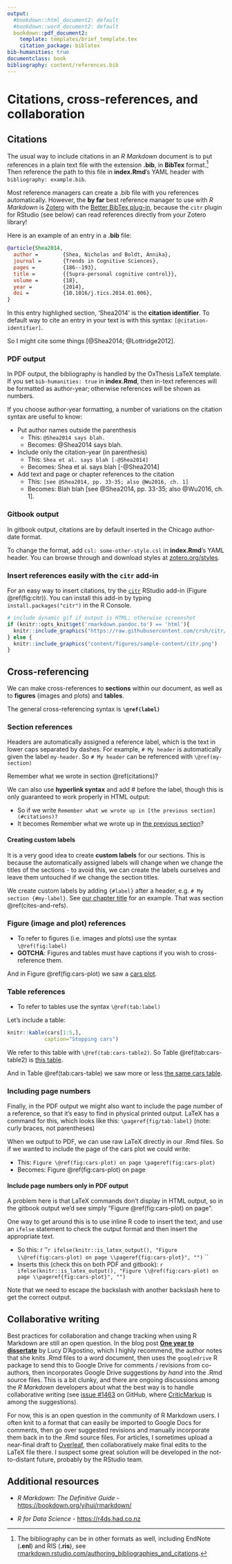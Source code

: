 ```yaml
---
output:
  #bookdown::html_document2: default
  #bookdown::word_document2: default
  bookdown::pdf_document2:
    template: templates/brief_template.tex
    citation_package: biblatex
bib-humanities: true
documentclass: book
bibliography: content/references.bib
---
```


# Citations, cross-references, and collaboration {#cites-and-refs} 
\chaptermark{Citations and cross-refs}
\minitoc <!-- this will include a mini table of contents-->

## Citations
The usual way to include citations in an *R Markdown* document is to put references in a plain text file with the extension **.bib**, in **BibTex** format.[^bib-formats]
Then reference the path to this file in **index.Rmd**'s YAML header with `bibliography: example.bib`.

[^bib-formats]: The bibliography can be in other formats as well, including EndNote (**.enl**) and RIS (**.ris**), see [rmarkdown.rstudio.com/authoring_bibliographies_and_citations](https://rmarkdown.rstudio.com/authoring_bibliographies_and_citations.html).

Most reference managers can create a .bib file with you references automatically.
However, the **by far** best reference manager to use with *R Markdown* is [Zotero](https://www.zotero.org) with the [Better BibTex plug-in](https://retorque.re/zotero-better-bibtex/), because the `citr` plugin for RStudio (see below) can read references directly from your Zotero library!

Here is an example of an entry in a **.bib** file:
```bibtex
@article{Shea2014,
  author =        {Shea, Nicholas and Boldt, Annika},
  journal =       {Trends in Cognitive Sciences},
  pages =         {186--193},
  title =         {{Supra-personal cognitive control}},
  volume =        {18},
  year =          {2014},
  doi =           {10.1016/j.tics.2014.01.006},
}
```

In this entry highlighed section, 'Shea2014' is the **citation identifier**.
To default way to cite an entry in your text is with this syntax: `[@citation-identifier]`.

So I might cite some things [@Shea2014; @Lottridge2012].

### PDF output
In PDF output, the bibliography is handled by the OxThesis LaTeX template.
If you set `bib-humanities: true` in **index.Rmd**, then in-text references will be formatted as author-year; otherwise references will be shown as numbers.

If you choose author-year formatting, a number of variations on the citation syntax are useful to know:

- Put author names outside the parenthesis
  - This: `@Shea2014 says blah.`
  - Becomes: @Shea2014 says blah.
- Include only the citation-year (in parenthesis)
  - This: `Shea et al. says blah [-@Shea2014]`
  - Becomes: Shea et al. says blah [-@Shea2014]
- Add text and page or chapter references to the citation
  - This: `[see @Shea2014, pp. 33-35; also @Wu2016, ch. 1]`
  - Becomes: Blah blah [see @Shea2014, pp. 33-35; also @Wu2016, ch. 1].

### Gitbook output
In gitbook output, citations are by default inserted in the Chicago author-date format.

To change the format, add `csl: some-other-style.csl` in **index.Rmd**'s YAML header. 
You can browse through and download styles at [zotero.org/styles](https://www.zotero.org/styles).


\clearpage

<!-- clearpage ends the page, and also dumps out all floats.
  Floats are things like tables and figures. -->

### Insert references easily with the `citr` add-in
For an easy way to insert citations, try the [`citr`](https://github.com/crsh/citr) RStudio add-in (Figure \@ref(fig:citr)).
You can install this add-in by typing `install.packages("citr")` in the R Console.

```r
# include dynamic gif if output is HTML; otherwise screenshot
if (knitr::opts_knit$get('rmarkdown.pandoc.to') == 'html'){
  knitr::include_graphics("https://raw.githubusercontent.com/crsh/citr/master/tools/images/addin_demo.gif")
} else {
  knitr::include_graphics("content/figures/sample-content/citr.png")
}
```

## Cross-referencing
We can make cross-references to **sections** within our document, as well as to **figures** (images and plots) and **tables**.

The general cross-referencing syntax is **`\@ref(label)`**

### Section references
Headers are automatically assigned a reference label, which is the text in lower caps separated by dashes. For example, `# My header` is automatically given the label `my-header`. So `# My header` can be referenced with `\@ref(my-section)`

Remember what we wrote in section \@ref(citations)?

We can also use **hyperlink syntax** and add \# before the label, though this is only guaranteed to work properly in HTML output:

- So if we write `Remember what we wrote up in [the previous section](#citations)?`
- It becomes Remember what we wrote up in [the previous section](#citations)?

#### Creating custom labels
It is a very good idea to create **custom labels** for our sections. This is because the automatically assigned labels will change when we change the titles of the sections - to avoid this, we can create the labels ourselves and leave them untouched if we change the section titles.

We create custom labels by adding `{#label}` after a header, e.g. `# My section {#my-label}`.
See [our chapter title](#cites-and-refs) for an example. That was section \@ref(cites-and-refs).

### Figure (image and plot) references
- To refer to figures (i.e. images and plots) use the syntax `\@ref(fig:label)`
- **GOTCHA**: Figures and tables must have captions if you wish to cross-reference them.

<!-- Let's add an image:
```r
knitr::include_graphics("content/figures/sample-content/captain.jpeg")
```

We refer to this image with `\@ref(fig:captain)`.
So Figure \@ref(fig:captain) is [this image](#fig:captain). -->

And in Figure \@ref(fig:cars-plot) we saw a [cars plot](#fig:cars-plot).


### Table references
- To refer to tables use the syntax `\@ref(tab:label)`

Let's include a table:
```r
knitr::kable(cars[1:5,],
            caption="Stopping cars")
```

We refer to this table with `\@ref(tab:cars-table2)`. 
So Table \@ref(tab:cars-table2) is [this table](#tab:cars-table2).

And in Table \@ref(tab:cars-table) we saw more or less [the same cars table](#tab:cars-table).

### Including page numbers
Finally, in the PDF output we might also want to include the page number of a reference, so that it's easy to find in physical printed output.
LaTeX has a command for this, which looks like this: `\pageref{fig/tab:label}` (note: curly braces, not parentheses)

When we output to PDF, we can use raw LaTeX directly in our .Rmd files. So if we wanted to include the page of the cars plot we could write:

- This: `Figure \@ref(fig:cars-plot) on page \pageref(fig:cars-plot)`
- Becomes: Figure \@ref(fig:cars-plot) on page \pageref{fig:cars-plot}

#### Include page numbers only in PDF output
A problem here is that LaTeX commands don't display in HTML output, so in the gitbook output we'd see simply "Figure \@ref(fig:cars-plot) on page ".

One way to get around this is to use inline R code to insert the text, and use an `ifelse` statement to check the output format and then insert the appropriate text.

- So this: `` ``r ''`r ifelse(knitr::is_latex_output(), "Figure \\@ref(fig:cars-plot) on page \\pageref{fig:cars-plot}", "")` ``
- Inserts this (check this on both PDF and gitbook): `r ifelse(knitr::is_latex_output(), "Figure \\@ref(fig:cars-plot) on page \\pageref{fig:cars-plot}", "")`

Note that we need to escape the backslash with another backslash here to get the correct output.


## Collaborative writing

Best practices for collaboration and change tracking when using R Markdown are still an open question. 
In the blog post [**One year to dissertate**](https://livefreeordichotomize.com/2018/09/14/one-year-to-dissertate/) by Lucy D'Agostino, which I highly recommend, the author notes that she knits .Rmd files to a word document, then uses the `googledrive` R package to send this to Google Drive for comments / revisions from co-authors, then incorporates Google Drive suggestions *by hand* into the .Rmd source files. 
This is a bit clunky, and there are ongoing discussions among the _R Markdown_ developers about what the best way is to handle collaborative writing (see [issue #1463](https://github.com/rstudio/rmarkdown/issues/1463) on GitHub, where [CriticMarkup](http://criticmarkup.com) is among the suggestions).

For now, this is an open question in the community of R Markdown users. 
I often knit to a format that can easily be imported to Google Docs for comments, then go over suggested revisions and manually incorporate them back in to the .Rmd source files. 
For articles, I sometimes upload a near-final draft to [Overleaf](https://www.overleaf.com/), then collaboratively make final edits to the LaTeX file there. 
I suspect some great solution will be developed in the not-to-distant future, probably by the RStudio team.


## Additional resources

- *R Markdown: The Definitive Guide* - <https://bookdown.org/yihui/rmarkdown/>

- *R for Data Science* - <https://r4ds.had.co.nz>

\printbibliography[segment=\therefsegment,heading=subbibliography]
